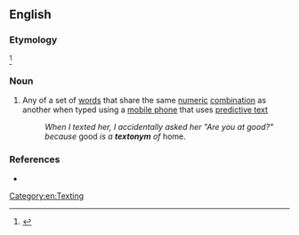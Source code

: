 ==English==

===Etymology===
{{blend|en|text|synonym}}<ref name="BackgroundOfBlending">{{cite book|title=Globalistics and Globalization Studies: Global Transformations and Global Future|author=Olga Kornienko, Grinin L, Ilyin I, Herrmann P, Korotayev A|pages=220–225|url=https://hal-hprints.archives-ouvertes.fr/hprints-01794187/document|ISBN=978-5-7057-5026-9|year=2016|place=Volgograd|publisher=Uchitel Publishing House|chapter=Social and Economic Background of Blending|chapterurl=https://www.socionauki.ru/upload/socionauki.ru/book/files/globalistics_and_globalization_studies_5_en/220-225.pdf}}</ref>

===Noun===
{{en-noun}}

# Any of a set of [[word]]s that share the same [[numeric]] [[combination]] as another when typed using a [[mobile phone]] that uses [[predictive text]]
#: ''When I texted her, I accidentally asked her "Are you at good?" because'' good ''is a '''textonym''' of'' home.

===References===
* {{R:OneLook}}
<references/>

[[Category:en:Texting]]